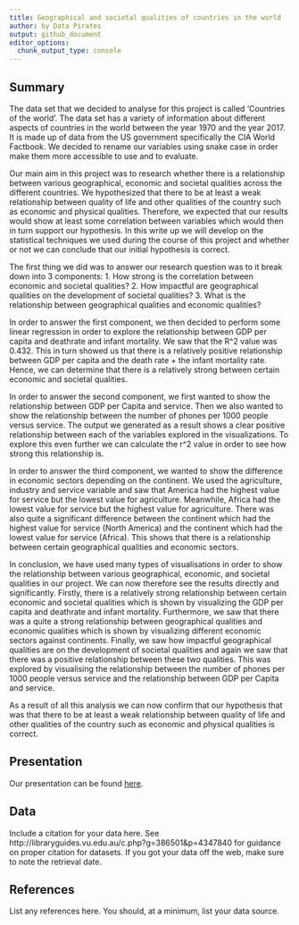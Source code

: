 ```yaml
---
title: Geographical and societal qualities of countries in the world
author: by Data Pirates
output: github_document
editor_options: 
  chunk_output_type: console
---
```


## Summary

The data set that we decided to analyse for this project is called ‘Countries of the world’. The data set has a variety of information about different aspects of countries in the world between the year 1970 and the year 2017. It is made up of data from the US government specifically the CIA World Factbook. We decided to rename our variables using snake case in order make them more accessible to use and to evaluate.

Our main aim in this project was to research whether there is a relationship between various geographical, economic and societal qualities across the different countries. We hypothesized that there to be at least a weak relationship between quality of life and other qualities of the country such as economic and physical qualities. Therefore, we expected that our results would show at least some correlation between variables which would then in turn support our hypothesis. In this write up we will develop on the statistical techniques we used during the course of this project and whether or not we can conclude that our initial hypothesis is correct.  

The first thing we did was to answer our research question was to it break down into 3 components:
1. How strong is the correlation between economic and societal qualities?
2. How impactful are geographical qualities on the development of societal qualities?
3. What is the relationship between geographical qualities and economic qualities?

In order to answer the first component, we then decided to perform some linear regression in order to explore the relationship between GDP per capita and deathrate and infant mortality. We saw that the R^2 value was 0.432. This in turn showed us that there is a relatively positive relationship between GDP per capita and the death rate + the infant mortality rate. Hence, we can determine that there is a relatively strong between certain economic and societal qualities.

In order to answer the second component, we first wanted to show the relationship between GDP per Capita and service. Then we also wanted to show the relationship between the number of phones per 1000 people versus service. The output we generated as a result shows a clear positive relationship between each of the variables explored in the visualizations. To explore this even further we can calculate the r^2 value in order to see how strong this relationship is. 

In order to answer the third component, we wanted to show the difference in economic sectors depending on the continent. We used the agriculture, industry and service variable and saw that America had the highest value for service but the lowest value for agriculture. Meanwhile, Africa had the lowest value for service but the highest value for agriculture. There was also quite a significant difference between the continent which had the highest value for service (North America) and the continent which had the lowest value for service (Africa). This shows that there is a relationship between certain geographical qualities and economic sectors. 

In conclusion, we have used many types of visualisations in order to show the relationship between various geographical, economic, and societal qualities in our project. We can now therefore see the results directly and significantly. Firstly, there is a relatively strong relationship between certain economic and societal qualities which is shown by visualizing the GDP per capita and deathrate and infant mortality. Furthermore, we saw that there was a quite a strong relationship between geographical qualities and economic qualities which is shown by visualizing different economic sectors against continents. Finally, we saw how impactful geographical qualities are on the development of societal qualities and again we saw that there was a positive relationship between these two qualities. This was explored by visualising the relationship between the number of phones per 1000 people versus service and the relationship between GDP per Capita and service.

As a result of all this analysis we can now confirm that our hypothesis that was that there to be at least a weak relationship between quality of life and other qualities of the country such as economic and physical qualities is correct.   



## Presentation

Our presentation can be found [here](presentation/presentation.html).

## Data 

Include a citation for your data here. 
See http://libraryguides.vu.edu.au/c.php?g=386501&p=4347840 for guidance on proper citation for datasets. 
If you got your data off the web, make sure to note the retrieval date.

## References

List any references here. You should, at a minimum, list your data source.

